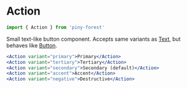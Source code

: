 
# Action

```js
import { Action } from 'piny-forest'
```

Small text-like button component. Accepts same variants as [Text](#text),
but behaves like [Button](#button).

```jsx live
<Action variant="primary">Primary</Action>
<Action variant="tertiary">Tertiary</Action>
<Action variant="secondary">Secondary (default)</Action>
<Action variant="accent">Accent</Action>
<Action variant="negative">Destructive</Action>
```
